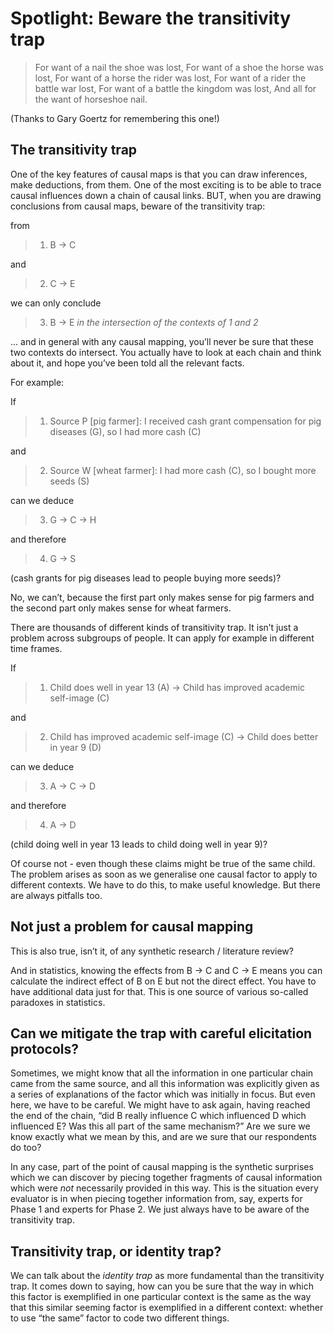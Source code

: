 # Spotlight: Beware the transitivity trap

>For want of a nail the shoe was lost, 
>For want of a shoe the horse was lost,
>For want of a horse the rider was lost,
>For want of a rider the battle war lost, 
>For want of a battle the kingdom was lost,
>And all for the want of horseshoe nail.

(Thanks to Gary Goertz for remembering this one!)

## The transitivity trap

One of the key features of causal maps is that you can draw inferences, make deductions, from them. One of the most exciting is to be able to trace causal influences down a chain of causal links. BUT, when you are drawing conclusions from causal maps, beware of the transitivity trap: 

from 

>1) B → C 

and 

>2) C → E 

we can only conclude 

>3) B → E *in the intersection of the contexts of 1 and 2*

... and in general with any causal mapping, you'll never be sure that these two contexts do intersect. You actually have to look at each chain and think about it, and hope you've been told all the relevant facts.  


For example:

If 

>1)  Source P [pig farmer]: I received cash grant compensation for pig diseases (G), so I had more cash (C) 

and 

>2)  Source W [wheat farmer]: I had more cash (C), so I bought more seeds (S) 

can we deduce 

>3)  G → C → H

and therefore

>4) G → S

(cash grants for pig diseases lead to people buying more seeds)?

No, we can't, because the first part only makes sense for pig farmers and the second part only makes sense for wheat farmers. 

There are thousands of different kinds of transitivity trap. It isn't just a problem across subgroups of people. It can apply for example in different time frames. 

If 

>1)  Child does well in year 13 (A) → Child has improved academic self-image (C)

and 

>2)  Child has improved academic self-image (C) → Child does better in year 9 (D)

can we deduce 

>3)  A → C → D

and therefore

>4) A → D

(child doing well in year 13 leads to child doing well in year 9)?

Of course not - even though these claims might be true of the same child. The problem arises as soon as we generalise one causal factor to apply to different contexts. We have to do this, to make useful knowledge. But there are always pitfalls too.

## Not just a problem for causal mapping

This is also true, isn't it, of any synthetic research / literature review? 

And in statistics, knowing the effects from B → C and C → E means you can calculate the indirect effect of B on E but not the direct effect. You have to have additional data just for that. This is one source of various so-called paradoxes in statistics. 

## Can we mitigate the trap with careful elicitation protocols?

Sometimes, we might know that all the information in one particular chain came from the same source, and all this information was explicitly given as a series of explanations of the factor which was initially in focus. But even here, we have to be careful. We might have to ask again, having reached the end of the chain, "did B really influence C which influenced D which influenced E? Was this all part of the same mechanism?" Are we sure we know exactly what we mean by this, and are we sure that our respondents do too?

In any case, part of the point of causal mapping is the synthetic surprises which we can discover by piecing together fragments of causal information which were *not* necessarily provided in this way. This is the situation every evaluator is in when piecing together information from, say, experts for Phase 1 and experts for Phase 2. We just always have to be aware of the transitivity trap. 


## Transitivity trap, or identity trap?

We can talk about the *identity trap* as more fundamental than the transitivity trap. It comes down to saying, how can you be sure that the way in which this factor is exemplified in one particular context is the same as the way that this similar seeming factor is exemplified in a different context: whether to use "the same" factor to code two different things.









